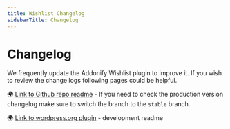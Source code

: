 ```yaml
---
title: Wishlist Changelog
sidebarTitle: Changelog
---
```


# Changelog

We frequently update the Addonify Wishlist plugin to improve it. If you wish to review the change logs following pages could be helpful.

🌍 [Link to Github repo readme](https://github.com/addonify/addonify-wishlist-view#readme) - If you need to check the production version changelog make sure to switch the branch to the `stable` branch.

🌍 [Link to wordpress.org plugin](https://wordpress.org/plugins/addonify-wishlist/#developers) - development readme

